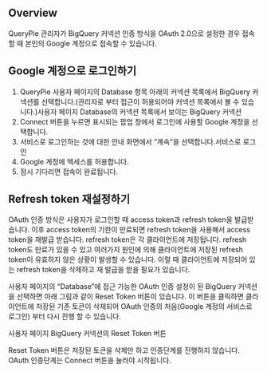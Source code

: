 ## Overview
QueryPie 관리자가 BigQuery 커넥션 인증 방식을 OAuth 2.0으로 설정한 경우 접속할 때 본인의 Google 계정으로 접속할 수 있습니다. 

## Google 계정으로 로그인하기
1. QueryPie 사용자 페이지의 Database 항목 아래의 커넥션 목록에서 BigQuery 커넥션를 선택합니다.(관리자로 부터 접근이 허용되어야 커넥션 목록에서 볼 수 있습니다.)사용자 페이지 Database의 커넥션 목록에서 보이는 BigQuery 커넥션
2. Connect 버튼을 누르면 표시되는 팝업 창에서 로그인에 사용할 Google 계정을 선택합니다.
3. 서비스로 로그인하는 것에 대한 안내 화면에서 “계속”을 선택합니다.서비스로 로그인
4. Google 계정에 엑세스를 허용합니다.
5. 잠시 기다리면 접속이 완료됩니다.

## Refresh token 재설정하기
OAuth 인증 방식은 사용자가 로그인할 때 access token과 refresh token을 발급받습니다. 이후 access token의 기한이 만료되면 refresh token을 사용해서 access token을 재발급 받습니다. refresh token은 각 클라이언트에 저장됩니다. refresh token도 만료가 있을 수 있고 여러가지 원인에 의해 클라이언트에 저장된 refresh token이 유효하지 않은 상황이 발생할 수 있습니다. 이럴 때 클라이언트에 저장되어 있는 refresh token을 삭제하고 재 발급을 받을 필요가 있습니다. 

 사용자 페이지의 “Database”에 접근 가능한 OAuth 인증 설정이 된 BigQuery 커넥션을 선택하면 아래 그림과 같이 Reset Token 버튼이 있습니다. 이 버튼을 클릭하면 클라이언트에 저장된 기존 토큰이 삭제되어 OAuth 인증의 처음(Google 계정의 서비스로 로그인) 부터 다시 진행 할 수 있습니다.  

사용자 페이지 BigQuery 커넥션의 Reset Token 버튼

Reset Token 버튼은 저장된 토큰을 삭제만 하고 인증단계를 진행하지 않습니다.  OAuth 인증단계는 Connect 버튼을 눌러야 시작됩니다. 
